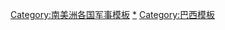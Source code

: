 {{Template category
|type = navbox
|topic = [[巴西|巴西]][[巴西军事|軍事]]
}}

[[Category:南美洲各国军事模板|Category:南美洲各国军事模板]]
[[Category:巴西軍事|*]]
[[Category:巴西模板|Category:巴西模板]]